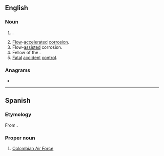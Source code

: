 {{also|fac|faç}}
==English==

===Noun===
{{en-noun}}

# {{lb|en|military|aviation}} {{w|Forward Air Control}}.
# [[flow|Flow]]-[[accelerated]] [[corrosion]].
# Flow-[[assisted]] corrosion.
# Fellow of the {{w|Atlantic Council}}.
# [[fatal|Fatal]] [[accident]] [[control]].

===Anagrams===
* {{anagrams|en|ACF|AFC|CAF|CFA|FCA|caf}}

----

==Spanish==

===Etymology===
From {{m|es|[[fuerza|Fuerza]] [[aérea|Aérea]] [[colombiana|Colombiana]]}}.

===Proper noun===
{{head|es|proper noun|g=f}}

# [[w:Colombian Air Force|Colombian Air Force]]